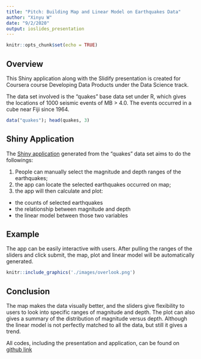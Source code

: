 ```yaml
---
title: "Pitch: Building Map and Linear Model on Earthquakes Data"
author: "Xinyu W"
date: "9/2/2020"
output: ioslides_presentation
---
```


```r
knitr::opts_chunk$set(echo = TRUE)
```

## Overview

This Shiny application along with the Slidify presentation is created for Coursera course Developing Data Products under the Data Science track.  

The data set involved is the "quakes" base data set under R, which gives the locations of 1000 seismic events of MB > 4.0. The events occurred in a cube near Fiji since 1964.

```r
data("quakes"); head(quakes, 3)
```

## Shiny Application

The [Shiny application](https://xinyuw.shinyapps.io/quakesApp/) generated from the "quakes" data set aims to do the followings:

1. People can manually select the magnitude and depth ranges of the earthquakes;
2. the app can locate the selected earthquakes occurred on map;
3. the app will then calculate and plot:
  * the counts of selected earthquakes
  * the relationship between magnitude and depth
  * the linear model between those two variables

## Example

The app can be easily interactive with users. After pulling the ranges of the sliders and click submit, the map, plot and linear model will be automatically generated.

```r
knitr::include_graphics('./images/overlook.png')
```


## Conclusion

The map makes the data visually better, and the sliders give flexibility to users to look into specific ranges of magnitude and depth. The plot can also gives a summary of the distribution of magnitude versus depth. Although the linear model is not perfectly matched to all the data, but still it gives a trend.  

All codes, including the presentation and application, can be found on [github link](https://github.com/XinyuW-hub/Developing-Data-Product)
